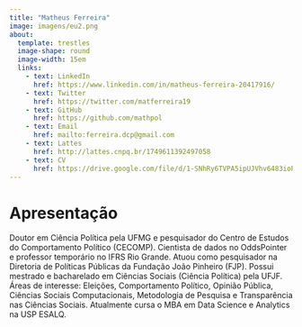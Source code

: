 ```yaml
---
title: "Matheus Ferreira"
image: imagens/eu2.png
about: 
  template: trestles
  image-shape: round
  image-width: 15em
  links:
    - text: LinkedIn
      href: https://www.linkedin.com/in/matheus-ferreira-20417916/
    - text: Twitter
      href: https://twitter.com/matferreira19
    - text: GitHub
      href: https://github.com/mathpol
    - text: Email
      href: mailto:ferreira.dcp@gmail.com
    - text: Lattes
      href: http://lattes.cnpq.br/1749611392497058
    - text: CV
      href: https://drive.google.com/file/d/1-SNhRy6TVPA5ipUJVhv6483ioPgGiaOE/view?usp=sharing
---
```


# **Apresentação**

Doutor em Ciência Política pela UFMG e pesquisador do Centro de Estudos do Comportamento Político (CECOMP). Cientista de dados no OddsPointer e professor temporário no IFRS Rio Grande. Atuou como pesquisador na Diretoria de Políticas Públicas da Fundação João Pinheiro (FJP). Possui mestrado e bacharelado em Ciências Sociais (Ciência Política) pela UFJF. Áreas de interesse: Eleições, Comportamento Político, Opinião Pública, Ciências Sociais Computacionais, Metodologia de Pesquisa e Transparência nas Ciências Sociais. Atualmente cursa o MBA em Data Science e Analytics na USP ESALQ.

<!-- quarto publish quarto-pub -->